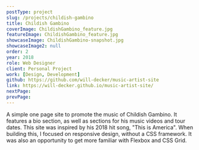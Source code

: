 ```yaml
---
postType: project
slug: /projects/childish-gambino
title: Childish Gambino
coverImage: ChildishGambino_feature.jpg
featureImage: ChildishGambino_feature.jpg
showcaseImage: ChildishGambino-snapshot.jpg
showcaseImage2: null
order: 2
year: 2018
role: Web Designer
client: Personal Project
work: [Design, Development]
github: https://github.com/will-decker/music-artist-site
link: https://will-decker.github.io/music-artist-site/
nextPage:
prevPage:
---
```


A simple one page site to promote the music of Childish Gambino. It features a bio section, as well as sections for his music videos and tour dates. This site was inspired by his 2018 hit song, "This is America". When building this, I focused on responsive design, without a CSS framework. It was also an opportunity to get more familiar with Flexbox and CSS Grid.
